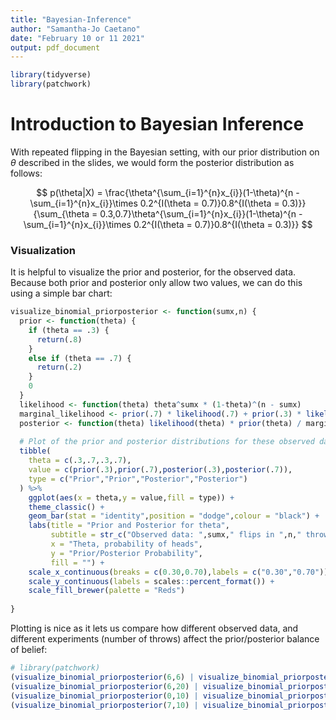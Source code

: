 ```yaml
---
title: "Bayesian-Inference"
author: "Samantha-Jo Caetano"
date: "February 10 or 11 2021"
output: pdf_document
---
```


```r
library(tidyverse)
library(patchwork)
```

# Introduction to Bayesian Inference

With repeated flipping in the Bayesian setting, with our prior distribution on $\theta$ described in the slides, we would form the posterior distribution as follows:

$$
p(\theta|X) = \frac{\theta^{\sum_{i=1}^{n}x_{i}}(1-\theta)^{n - \sum_{i=1}^{n}x_{i}}\times 0.2^{I(\theta = 0.7)}0.8^{I(\theta = 0.3)}}{\sum_{\theta = 0.3,0.7}\theta^{\sum_{i=1}^{n}x_{i}}(1-\theta)^{n - \sum_{i=1}^{n}x_{i}}\times 0.2^{I(\theta = 0.7)}0.8^{I(\theta = 0.3)}}
$$

### Visualization

It is helpful to visualize the prior and posterior, for the observed data. Because both prior and posterior only allow two values, we can do this using a simple bar chart:

```r
visualize_binomial_priorposterior <- function(sumx,n) {
  prior <- function(theta) {
    if (theta == .3) {
      return(.8)
    }
    else if (theta == .7) {
      return(.2)
    }
    0
  }
  likelihood <- function(theta) theta^sumx * (1-theta)^(n - sumx)
  marginal_likelihood <- prior(.7) * likelihood(.7) + prior(.3) * likelihood(.3)
  posterior <- function(theta) likelihood(theta) * prior(theta) / marginal_likelihood
  
  # Plot of the prior and posterior distributions for these observed data
  tibble(
    theta = c(.3,.7,.3,.7),
    value = c(prior(.3),prior(.7),posterior(.3),posterior(.7)),
    type = c("Prior","Prior","Posterior","Posterior")
  ) %>%
    ggplot(aes(x = theta,y = value,fill = type)) +
    theme_classic() + 
    geom_bar(stat = "identity",position = "dodge",colour = "black") +
    labs(title = "Prior and Posterior for theta",
         subtitle = str_c("Observed data: ",sumx," flips in ",n," throws"),
         x = "Theta, probability of heads",
         y = "Prior/Posterior Probability",
         fill = "") +
    scale_x_continuous(breaks = c(0.30,0.70),labels = c("0.30","0.70")) +
    scale_y_continuous(labels = scales::percent_format()) +
    scale_fill_brewer(palette = "Reds")
  
}
```

Plotting is nice as it lets us compare how different observed data, and different experiments (number of throws) affect the prior/posterior balance of belief:

```r
# library(patchwork)
(visualize_binomial_priorposterior(6,6) | visualize_binomial_priorposterior(6,10)) /
(visualize_binomial_priorposterior(6,20) | visualize_binomial_priorposterior(6,50)) /
(visualize_binomial_priorposterior(0,10) | visualize_binomial_priorposterior(1,10)) /
(visualize_binomial_priorposterior(7,10) | visualize_binomial_priorposterior(10,10))
```
